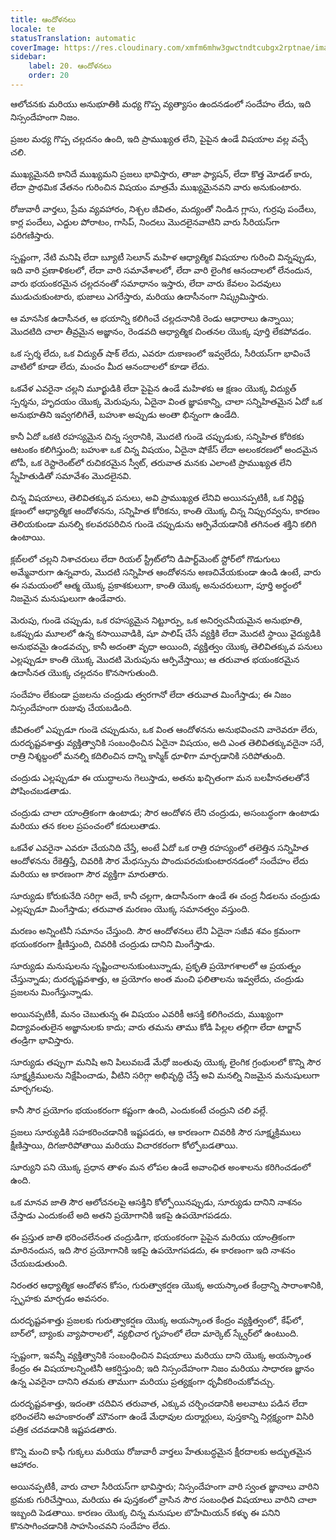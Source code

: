 ```yaml
---
title: ఆందోళనలు
locale: te
statusTranslation: automatic
coverImage: https://res.cloudinary.com/xmfm6mhw3gwctndtcubgx2rptnae/image/upload/v1741354419/small_cover_la_gran_rebelion_28716e29d2.webp
sidebar:
    label: 20. ఆందోళనలు
    order: 20
---
```

ఆలోచనకు మరియు అనుభూతికి మధ్య గొప్ప వ్యత్యాసం ఉందనడంలో సందేహం లేదు, ఇది నిస్సందేహంగా నిజం.

ప్రజల మధ్య గొప్ప చల్లదనం ఉంది, ఇది ప్రాముఖ్యత లేని, పైపైన ఉండే విషయాల వల్ల వచ్చే చలి.

ముఖ్యమైనది కానిదే ముఖ్యమని ప్రజలు భావిస్తారు, తాజా ఫ్యాషన్, లేదా కొత్త మోడల్ కారు, లేదా ప్రాథమిక వేతనం గురించిన విషయం మాత్రమే ముఖ్యమైనవని వారు అనుకుంటారు.

రోజువారీ వార్తలు, ప్రేమ వ్యవహారం, నిశ్చల జీవితం, మద్యంతో నిండిన గ్లాసు, గుర్రపు పందేలు, కార్ల పందేలు, ఎద్దుల పోరాటం, గాసిప్, నిందలు మొదలైనవాటిని వారు సీరియస్‌గా పరిగణిస్తారు.

స్పష్టంగా, నేటి మనిషి లేదా బ్యూటీ సెలూన్ మహిళ ఆధ్యాత్మిక విషయాల గురించి విన్నప్పుడు, ఇది వారి ప్రణాళికలలో, లేదా వారి సమావేశాలలో, లేదా వారి లైంగిక ఆనందాలలో లేనందున, వారు భయంకరమైన చల్లదనంతో సమాధానం ఇస్తారు, లేదా వారు కేవలం పెదవులు ముడుచుకుంటారు, భుజాలు ఎగరేస్తారు, మరియు ఉదాసీనంగా నిష్క్రమిస్తారు.

ఆ మానసిక ఉదాసీనత, ఆ భయాన్ని కలిగించే చల్లదనానికి రెండు ఆధారాలు ఉన్నాయి; మొదటిది చాలా తీవ్రమైన అజ్ఞానం, రెండవది ఆధ్యాత్మిక చింతనల యొక్క పూర్తి లేకపోవడం.

ఒక స్పర్శ లేదు, ఒక విద్యుత్ షాక్ లేదు, ఎవరూ దుకాణంలో ఇవ్వలేదు, సీరియస్‌గా భావించే వాటిలో కూడా లేదు, మంచం మీద ఆనందాలలో కూడా లేదు.

ఒకవేళ ఎవరైనా చల్లని మూర్ఖుడికి లేదా పైపైన ఉండే మహిళకు ఆ క్షణం యొక్క విద్యుత్ స్పర్శను, హృదయం యొక్క మెరుపును, ఏదైనా వింత జ్ఞాపకాన్ని, చాలా సన్నిహితమైన ఏదో ఒక అనుభూతిని ఇవ్వగలిగితే, బహుశా అప్పుడు అంతా భిన్నంగా ఉండేది.

కానీ ఏదో ఒకటి రహస్యమైన చిన్న స్వరానికి, మొదటి గుండె చప్పుడుకు, సన్నిహిత కోరికకు ఆటంకం కలిగిస్తుంది; బహుశా ఒక చిన్న విషయం, ఏదైనా షోకేస్ లేదా అలంకరణలో అందమైన టోపీ, ఒక రెస్టారెంట్‌లో రుచికరమైన స్వీట్, తరువాత మనకు ఎలాంటి ప్రాముఖ్యత లేని స్నేహితుడితో సమావేశం మొదలైనవి.

చిన్న విషయాలు, తెలివితక్కువ పనులు, అవి ప్రాముఖ్యత లేనివి అయినప్పటికీ, ఒక నిర్దిష్ట క్షణంలో ఆధ్యాత్మిక ఆందోళనను, సన్నిహిత కోరికను, కాంతి యొక్క చిన్న నిప్పురవ్వను, కారణం తెలియకుండా మనల్ని కలవరపరిచిన గుండె చప్పుడును ఆర్పివేయడానికి తగినంత శక్తిని కలిగి ఉంటాయి.

క్లబ్‌లలో చల్లని నిశాచరులు లేదా రియల్ స్ట్రీట్‌లోని డిపార్ట్‌మెంట్ స్టోర్‌లో గొడుగులు అమ్మేవారుగా ఉన్నవారు, మొదటి సన్నిహిత ఆందోళనను అణచివేయకుండా ఉండి ఉంటే, వారు ఈ సమయంలో ఆత్మ యొక్క ప్రకాశకులుగా, కాంతి యొక్క అనుచరులుగా, పూర్తి అర్థంలో నిజమైన మనుషులుగా ఉండేవారు.

మెరుపు, గుండె చప్పుడు, ఒక రహస్యమైన నిట్టూర్పు, ఒక అనిర్వచనీయమైన అనుభూతి, ఒకప్పుడు మూలలో ఉన్న కసాయివాడికి, షూ పాలిష్ చేసే వ్యక్తికి లేదా మొదటి స్థాయి వైద్యుడికి అనుభవమై ఉండవచ్చు, కానీ అదంతా వృధా అయింది, వ్యక్తిత్వం యొక్క తెలివితక్కువ పనులు ఎల్లప్పుడూ కాంతి యొక్క మొదటి మెరుపును ఆర్పివేస్తాయి; ఆ తరువాత భయంకరమైన ఉదాసీనత యొక్క చల్లదనం కొనసాగుతుంది.

సందేహం లేకుండా ప్రజలను చంద్రుడు త్వరగానో లేదా తరువాత మింగేస్తాడు; ఈ నిజం నిస్సందేహంగా రుజువు చేయబడింది.

జీవితంలో ఎప్పుడూ గుండె చప్పుడును, ఒక వింత ఆందోళనను అనుభవించని వారెవరూ లేరు, దురదృష్టవశాత్తు వ్యక్తిత్వానికి సంబంధించిన ఏదైనా విషయం, అది ఎంత తెలివితక్కువదైనా సరే, రాత్రి నిశ్శబ్దంలో మనల్ని కదిలించిన దాన్ని కాస్మిక్ ధూళిగా మార్చడానికి సరిపోతుంది.

చంద్రుడు ఎల్లప్పుడూ ఈ యుద్ధాలను గెలుస్తాడు, అతను ఖచ్చితంగా మన బలహీనతలతోనే పోషించబడతాడు.

చంద్రుడు చాలా యాంత్రికంగా ఉంటాడు; సౌర ఆందోళన లేని చంద్రుడు, అసంబద్ధంగా ఉంటాడు మరియు తన కలల ప్రపంచంలో కదులుతాడు.

ఒకవేళ ఎవరైనా ఎవరూ చేయనిది చేస్తే, అంటే ఏదో ఒక రాత్రి రహస్యంలో తలెత్తిన సన్నిహిత ఆందోళనను రేకెత్తిస్తే, చివరికి సౌర మేధస్సును పొందుపరచుకుంటారనడంలో సందేహం లేదు మరియు ఆ కారణంగా సౌర వ్యక్తిగా మారుతారు.

సూర్యుడు కోరుకునేది సరిగ్గా అదే, కానీ చల్లగా, ఉదాసీనంగా ఉండే ఈ చంద్ర నీడలను చంద్రుడు ఎల్లప్పుడూ మింగేస్తాడు; తరువాత మరణం యొక్క సమానత్వం వస్తుంది.

మరణం అన్నింటినీ సమానం చేస్తుంది. సౌర ఆందోళనలు లేని ఏదైనా సజీవ శవం క్రమంగా భయంకరంగా క్షీణిస్తుంది, చివరికి చంద్రుడు దానిని మింగేస్తాడు.

సూర్యుడు మనుషులను సృష్టించాలనుకుంటున్నాడు, ప్రకృతి ప్రయోగశాలలో ఆ ప్రయత్నం చేస్తున్నాడు; దురదృష్టవశాత్తు, ఆ ప్రయోగం అంత మంచి ఫలితాలను ఇవ్వలేదు, చంద్రుడు ప్రజలను మింగేస్తున్నాడు.

అయినప్పటికీ, మనం చెబుతున్న ఈ విషయం ఎవరికీ ఆసక్తి కలిగించదు, ముఖ్యంగా విద్యావంతులైన అజ్ఞానులకు కాదు; వారు తమను తాము కోడి పిల్లల తల్లిగా లేదా టార్జాన్ తండ్రిగా భావిస్తారు.

సూర్యుడు తప్పుగా మనిషి అని పిలువబడే మేధో జంతువు యొక్క లైంగిక గ్రంథులలో కొన్ని సౌర సూక్ష్మక్రిములను నిక్షేపించాడు, వీటిని సరిగ్గా అభివృద్ధి చేస్తే అవి మనల్ని నిజమైన మనుషులుగా మార్చగలవు.

కానీ సౌర ప్రయోగం భయంకరంగా కష్టంగా ఉంది, ఎందుకంటే చంద్రుని చలి వల్లే.

ప్రజలు సూర్యుడికి సహకరించడానికి ఇష్టపడరు, ఆ కారణంగా చివరికి సౌర సూక్ష్మక్రిములు క్షీణిస్తాయి, దిగజారిపోతాయి మరియు విచారకరంగా కోల్పోబడతాయి.

సూర్యుని పని యొక్క ప్రధాన తాళం మన లోపల ఉండే అవాంఛిత అంశాలను కరిగించడంలో ఉంది.

ఒక మానవ జాతి సౌర ఆలోచనలపై ఆసక్తిని కోల్పోయినప్పుడు, సూర్యుడు దానిని నాశనం చేస్తాడు ఎందుకంటే అది అతని ప్రయోగానికి ఇకపై ఉపయోగపడదు.

ఈ ప్రస్తుత జాతి భరించలేనంత చంద్రుడిగా, భయంకరంగా పైపైన మరియు యాంత్రికంగా మారినందున, ఇది సౌర ప్రయోగానికి ఇకపై ఉపయోగపడదు, ఈ కారణంగా ఇది నాశనం చేయబడుతుంది.

నిరంతర ఆధ్యాత్మిక ఆందోళన కోసం, గురుత్వాకర్షణ యొక్క అయస్కాంత కేంద్రాన్ని సారాంశానికి, స్పృహకు మార్చడం అవసరం.

దురదృష్టవశాత్తు ప్రజలకు గురుత్వాకర్షణ యొక్క అయస్కాంత కేంద్రం వ్యక్తిత్వంలో, కేఫ్‌లో, బార్‌లో, బ్యాంకు వ్యాపారాలలో, వ్యభిచార గృహంలో లేదా మార్కెట్ స్క్వేర్‌లో ఉంటుంది.

స్పష్టంగా, ఇవన్నీ వ్యక్తిత్వానికి సంబంధించిన విషయాలు మరియు దాని యొక్క అయస్కాంత కేంద్రం ఈ విషయాలన్నింటినీ ఆకర్షిస్తుంది; ఇది నిస్సందేహంగా నిజం మరియు సాధారణ జ్ఞానం ఉన్న ఎవరైనా దానిని తమకు తాముగా మరియు ప్రత్యక్షంగా ధృవీకరించుకోవచ్చు.

దురదృష్టవశాత్తు, ఇదంతా చదివిన తరువాత, ఎక్కువ చర్చించడానికి అలవాటు పడిన లేదా భరించలేని అహంకారంతో మౌనంగా ఉండే మేధావుల దుర్మార్గులు, పుస్తకాన్ని నిర్లక్ష్యంగా విసిరి పత్రిక చదవడానికి ఇష్టపడతారు.

కొన్ని మంచి కాఫీ గుక్కలు మరియు రోజువారీ వార్తలు హేతుబద్ధమైన క్షీరదాలకు అద్భుతమైన ఆహారం.

అయినప్పటికీ, వారు చాలా సీరియస్‌గా భావిస్తారు; నిస్సందేహంగా వారి స్వంత జ్ఞానాలు వారిని భ్రమకు గురిచేస్తాయి, మరియు ఈ పుస్తకంలో వ్రాసిన సౌర సంబంధిత విషయాలు వారిని చాలా ఇబ్బంది పెడతాయి. కారణం యొక్క చిన్న మనుషుల బొహేమియన్ కళ్ళు ఈ పనిని కొనసాగించడానికి సాహసించవని సందేహం లేదు.

